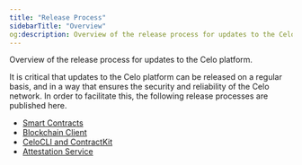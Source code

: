 ```yaml
---
title: "Release Process"
sidebarTitle: "Overview"
og:description: Overview of the release process for updates to the Celo platform.
---
```




Overview of the release process for updates to the Celo platform.

<Tip>
It is critical that updates to the Celo platform can be released on a regular basis, and in a way that ensures the security and reliability of the Celo network. In order to facilitate this, the following release processes are published here.
</Tip>

- [Smart Contracts](/what-is-celo/joining-celo/contributors/release-process/smart-contracts)
- [Blockchain Client](/what-is-celo/joining-celo/contributors/release-process/blockchain-client)
- [CeloCLI and ContractKit](/what-is-celo/joining-celo/contributors/release-process/base-cli-contractkit-dappkit-utils)
- [Attestation Service](/what-is-celo/joining-celo/contributors/release-process/attestation-service)